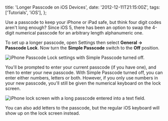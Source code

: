   title: 'Longer Passcode on iOS Devices',
  date: '2012-12-11T21:15:00Z',
  tags: ['Tutorials', 'iOS'],
};

Use a passcode to keep your iPhone or iPad safe, but think four digit codes
aren't long enough? Since iOS 5, there has been an option to swap the 4-digit
numerical passcode for an arbitrary length alphanumeric one.

To set up a longer passcode, open Settings then select **General → Passcode
Lock**. Now turn the **Simple Passcode** switch to the **Off** position.

![iPhone Passcode Lock settings with Simple Passcode turned off.](/img/2012-12-Passcode_Lock_Settings.png)

You'll be prompted to enter your current passcode (if you have one), and then to
enter your new passcode. With Simple Passcode turned off, you can enter either
numbers, letters or both. However, if you only use numbers in your new passcode,
you'll still be given the numerical keyboard on the lock screen.

![iPhone lock screen with a long passcode entered into a text field.](/img/2012-12-Long_Passcode_Lock_Screen.png)

You can also add letters to the passcode, but the regular iOS keyboard will show
up on the lock screen instead.
